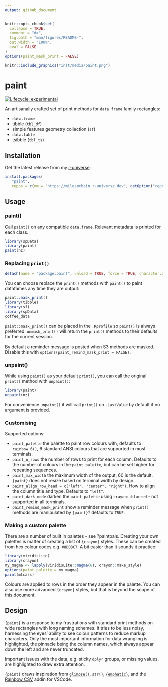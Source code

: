 ```yaml
---
output: github_document
---
```


<!-- README.md is generated from README.Rmd. Please edit that file -->

```r
knitr::opts_chunk$set(
  collapse = TRUE,
  comment = "#>",
  fig.path = "man/figures/README-",
  out.width = "100%",
  eval = FALSE
)
options(paint_mask_print = FALSE)
```

```r
knitr::include_graphics("inst/media/paint.png")
```

# paint 

<!-- badges: start -->
[![Lifecycle: experimental](https://img.shields.io/badge/lifecycle-experimental-orange.svg)](https://lifecycle.r-lib.org/articles/stages.html#experimental)
<!-- badges: end -->

An artisanally crafted set of print methods for `data.frame` family rectangles:

  * `data.frame`
  * tibble (`tbl_df`)
  * simple features geometry collection (`sf`)
  * `data.table`
  * tsibble (`tbl_ts`)

## Installation

Get the latest release from my [r-universe](https://milesmcbain.r-universe.dev/ui#builds):

```r
install.packages(
   "paint", 
   repos = c(mm = "https://milesmcbain.r-universe.dev", getOption("repos")))
```

## Usage

### paint()

Call `paint()` on any compatible `data.frame`. Relevant metadata is printed for each class.

```r
library(spData)
library(paint)
paint(nz)
```


### Replacing `print()`

```r
detach(name = "package:paint", unload = TRUE, force = TRUE, character.only = TRUE)
```

You can choose replace the `print()` methods with `paint()` to paint
datafames any time they are output:

```r
paint::mask_print()
library(tibble)
library(sf)
library(spData)
coffee_data
```

`paint::mask_print()` can be placed in the `.Rprofile` so `paint()` is always preferred.
`unmask_print()` will return the `print()` methods to their defaults for the current session.

By default a reminder message is posted when S3 methods are masked. Disable this
with `options(paint_remind_mask_print = FALSE)`.

### unpaint()

While using `paint()` as your default `print()`, you can call the
original `print()` method with `unpaint()`:

```r
library(paint)
unpaint(nz)
```

For convenience `unpaint()` it will call `print()` on `.LastValue` by default if no argument is provided.

### Customising

Supported options:

* `paint_palette` the palette to paint row colours with, defaults to
   `rainbow_6()`, 6 standard ANSI colours that are supported in most terminals.
* `paint_n_rows` the number of rows to print for each column. Defaults to the
   number of colours in the `paint_palette`, but can be set higher for repeating sequences.
* `paint_max_width` the maximum width of the output. 60 is the default. `{paint}` does not resize
   based on terminal width by design.
* `paint_align_row_head = c("left", "center", "right")`. How to align the column
   title and type. Defaults to `"left"`.
* `paint_dark_mode` darken the `paint_palette` using `crayon::blurred` - not
   supported in all terminals.
* `paint_remind_mask_print` show a reminder message when `print()` methods are
   manipulated by `{paint}`? defaults to `TRUE`.

### Making a custom palette

There are a number of built in palettes - see ?paintpals. Creating your own
palettes is matter of creating a list of `{crayon}` styles. These can be created
from hex colour codes e.g. `#8DD3C7`. A bit easier than it sounds it practice:

```r
library(viridisLite)
library(crayon)
my_magma <- lapply(viridisLite::magma(6), crayon::make_style)
options(paint_palette = my_magma)
paint(mtcars)
```

Colours are applied to rows in the order they appear in the palette. You can
also use more advanced `{crayon}` styles, but that is beyond the scope of this
document. 

## Design

`{paint}` is a response to my frustrations with standard print methods on wide
rectangles with long naming schemes.  It tries to be less noisy, harnessing the
eyes' ability to see colour patterns to reduce markup characters.  Only the most
important information for data wrangling is highlighted, the pinnacle being the
column names, which always appear down the left and are never
truncated.

Important issues with the data, e.g. sticky `dplyr` groups, or missing values,
are highlighted to draw extra attention.

`{paint}` draws inspiration from [`glimpse()`](https://github.com/r-lib/pillar/blob/master/R/glimpse.R), `str()`, [`{emphatic}`](https://github.com/coolbutuseless/emphatic), and the
[Rainbow CSV](https://github.com/mechatroner/vscode_rainbow_csv) addin for VSCode.
